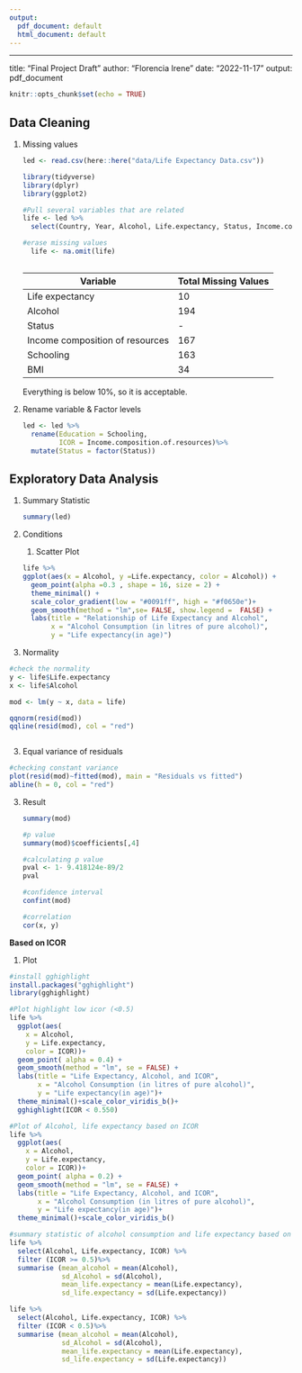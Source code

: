 ---
output:
  pdf_document: default
  html_document: default
---

------------------------------------------------------------------------

title: "Final Project Draft" author: "Florencia Irene" date: "2022-11-17" output: pdf_document

```{r setup, include=FALSE}
knitr::opts_chunk$set(echo = TRUE)
```

## Data Cleaning

1.  Missing values

    ```{r}
    led <- read.csv(here::here("data/Life Expectancy Data.csv"))
    ```

    ```{r}
    library(tidyverse)
    library(dplyr)
    library(ggplot2)

    #Pull several variables that are related 
    life <- led %>%
      select(Country, Year, Alcohol, Life.expectancy, Status, Income.composition.of.resources, Schooling, BMI)

    #erase missing values
  life <- na.omit(life)
    


    ```

    | Variable                        | Total Missing Values |
    |---------------------------------|----------------------|
    | Life expectancy                 | 10                   |
    | Alcohol                         | 194                  |
    | Status                          | \-                   |
    | Income composition of resources | 167                  |
    | Schooling                       | 163                  |
    | BMI                             | 34                   |

    Everything is below 10%, so it is acceptable.

2.  Rename variable & Factor levels

    ```{r}
    led <- led %>%
      rename(Education = Schooling, 
             ICOR = Income.composition.of.resources)%>%
      mutate(Status = factor(Status))
    ```

## Exploratory Data Analysis

1.  Summary Statistic

    ```{r}
    summary(led)
    ```

2.  Conditions

    1.  Scatter Plot

    ```{r}
    life %>%
    ggplot(aes(x = Alcohol, y =Life.expectancy, color = Alcohol)) +
      geom_point(alpha =0.3 , shape = 16, size = 2) +
      theme_minimal() +
      scale_color_gradient(low = "#0091ff", high = "#f0650e")+ 
      geom_smooth(method = "lm",se= FALSE, show.legend =  FALSE) +
      labs(title = "Relationship of Life Expectancy and Alcohol", 
           x = "Alcohol Consumption (in litres of pure alcohol)",
           y = "Life expectancy(in age)")

    ```


2.  Normality

```{r}
#check the normality
y <- life$Life.expectancy
x <- life$Alcohol

mod <- lm(y ~ x, data = life)

qqnorm(resid(mod))
qqline(resid(mod), col = "red")



```

3.  Equal variance of residuals

```{r}
#checking constant variance
plot(resid(mod)~fitted(mod), main = "Residuals vs fitted")
abline(h = 0, col = "red")
```

3.  Result

    ```{r}
    summary(mod)

    #p value
    summary(mod)$coefficients[,4] 

    #calculating p value
    pval <- 1- 9.418124e-89/2
    pval

    #confidence interval
    confint(mod)

    #correlation 
    cor(x, y)
    ```

**Based on ICOR**

1.  Plot

```{r}
#install gghighlight 
install.packages("gghighlight")
library(gghighlight)

#Plot highlight low icor (<0.5)
life %>%
  ggplot(aes(
    x = Alcohol, 
    y = Life.expectancy, 
    color = ICOR))+
  geom_point( alpha = 0.4) +
  geom_smooth(method = "lm", se = FALSE) +
  labs(title = "Life Expectancy, Alcohol, and ICOR", 
       x = "Alcohol Consumption (in litres of pure alcohol)",
       y = "Life expectancy(in age)")+
  theme_minimal()+scale_color_viridis_b()+
  gghighlight(ICOR < 0.550)

```

```{r}
#Plot of Alcohol, life expectancy based on ICOR
life %>%
  ggplot(aes(
    x = Alcohol, 
    y = Life.expectancy, 
    color = ICOR))+
  geom_point( alpha = 0.2) +
  geom_smooth(method = "lm", se = FALSE) +
  labs(title = "Life Expectancy, Alcohol, and ICOR", 
       x = "Alcohol Consumption (in litres of pure alcohol)",
       y = "Life expectancy(in age)")+
  theme_minimal()+scale_color_viridis_b()
```

```{r}
#summary statistic of alcohol consumption and life expectancy based on ICOR
life %>%
  select(Alcohol, Life.expectancy, ICOR) %>% 
  filter (ICOR >= 0.5)%>%
  summarise (mean_alcohol = mean(Alcohol),
             sd_Alcohol = sd(Alcohol),
             mean_life.expectancy = mean(Life.expectancy),
             sd_life.expectancy = sd(Life.expectancy))

life %>%
  select(Alcohol, Life.expectancy, ICOR) %>% 
  filter (ICOR < 0.5)%>%
  summarise (mean_alcohol = mean(Alcohol),
             sd_Alcohol = sd(Alcohol),
             mean_life.expectancy = mean(Life.expectancy),
             sd_life.expectancy = sd(Life.expectancy))

```

